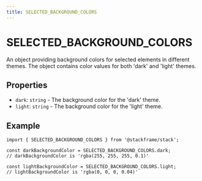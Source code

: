 ```yaml
---
title: SELECTED_BACKGROUND_COLORS
---
```


# SELECTED_BACKGROUND_COLORS

An object providing background colors for selected elements in different themes. The object contains color values for both 'dark' and 'light' themes.

## Properties

- `dark`: `string` - The background color for the 'dark' theme.
- `light`: `string` - The background color for the 'light' theme.

## Example

```tsx
import { SELECTED_BACKGROUND_COLORS } from '@stackframe/stack';

const darkBackgroundColor = SELECTED_BACKGROUND_COLORS.dark;
// darkBackgroundColor is 'rgba(255, 255, 255, 0.1)'

const lightBackgroundColor = SELECTED_BACKGROUND_COLORS.light;
// lightBackgroundColor is 'rgba(0, 0, 0, 0.04)'
```